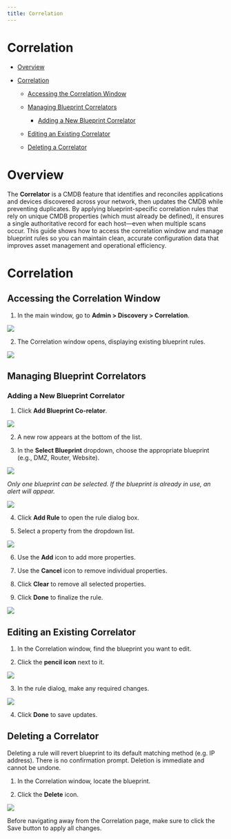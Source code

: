 ```yaml
---
title: Correlation
---
```

# Correlation

- [Overview](#Correlation-Overview)

- [Correlation](#Correlation-Correlation)

  - [Accessing the Correlation Window](#Correlation-AccessingtheCorrelationWind)

  - [Managing Blueprint Correlators](#Correlation-ManagingBlueprintCorrelator)

    - [Adding a New Blueprint Correlator](#Correlation-AddingaNewBlueprintCorrelat)

  - [Editing an Existing Correlator](#Correlation-EditinganExistingCorrelator)

  - [Deleting a Correlator](#Correlation-DeletingaCorrelator)

# Overview

The **Correlator** is a CMDB feature that identifies and reconciles applications and devices discovered across your network, then updates the CMDB while preventing duplicates. By applying blueprint-specific correlation rules that rely on unique CMDB properties (which must already be defined), it ensures a single authoritative record for each host—even when multiple scans occur. This guide shows how to access the correlation window and manage blueprint rules so you can maintain clean, accurate configuration data that improves asset management and operational efficiency.

# Correlation

## Accessing the Correlation Window

1.  In the main window, go to **Admin \> Discovery \> Correlation**.

<img src="/assets/images/Correlation/media/image1-1.png" />

2.  The Correlation window opens, displaying existing blueprint rules.

<img src="/assets/images/Correlation/media/image2-1.png" />

## Managing Blueprint Correlators

### Adding a New Blueprint Correlator

1.  Click **Add Blueprint Co-relator**.

<img src="/assets/images/Correlation/media/image3.png" />

2.  A new row appears at the bottom of the list.

3.  In the **Select Blueprint** dropdown, choose the appropriate blueprint (e.g., DMZ, Router, Website).

<img src="/assets/images/Correlation/media/image4.png" />

*Only one blueprint can be selected. If the blueprint is already in use, an alert will appear.*

<img src="/assets/images/Correlation/media/image5-1.png" />

4.  Click **Add Rule** to open the rule dialog box.

5.  Select a property from the dropdown list.

<img src="/assets/images/Correlation/media/image6-1.png" />

6.  Use the **Add** icon to add more properties.

7.  Use the **Cancel** icon to remove individual properties.

8.  Click **Clear** to remove all selected properties.

9.  Click **Done** to finalize the rule.

<img src="/assets/images/Correlation/media/image7-1.png" />

## Editing an Existing Correlator

1.  In the Correlation window, find the blueprint you want to edit.

2.  Click the **pencil icon** next to it.

<img src="/assets/images/Correlation/media/image8.png" />

3.  In the rule dialog, make any required changes.

<img src="/assets/images/Correlation/media/image9.png" />

4.  Click **Done** to save updates.

## Deleting a Correlator

Deleting a rule will revert blueprint to its default matching method (e.g. IP address). There is no confirmation prompt. Deletion is immediate and cannot be undone.

1.  In the Correlation window, locate the blueprint.

2.  Click the **Delete** icon.

<img src="/assets/images/Correlation/media/image10.png" />

Before navigating away from the Correlation page, make sure to click the Save button to apply all changes.
